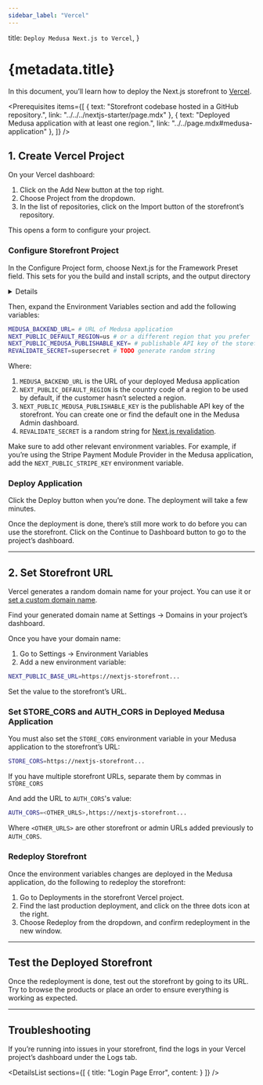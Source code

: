 ```yaml
---
sidebar_label: "Vercel"
---
```



  title: `Deploy Medusa Next.js to Vercel`,
}

# {metadata.title}

In this document, you’ll learn how to deploy the Next.js storefront to [Vercel](https://vercel.com).

<Prerequisites items={[
  {
    text: "Storefront codebase hosted in a GitHub repository.",
    link: "../../../nextjs-starter/page.mdx"
  },
  {
    text: "Deployed Medusa application with at least one region.",
    link: "../../page.mdx#medusa-application"
  },
]} />

## 1. Create Vercel Project

On your Vercel dashboard:

1. Click on the Add New button at the top right.
2. Choose Project from the dropdown.
3. In the list of repositories, click on the Import button of the storefront’s repository.

This opens a form to configure your project.

### Configure Storefront Project

In the Configure Project form, choose Next.js for the Framework Preset field. This sets for you the build and install scripts, and the output directory

<Details summaryContent="Expected Values">

- `build` script:
    
```bash npm2yarn
npm run build
```

- `install` script:

```bash npm2yarn
npm install
```

- output directory: `.next`

</Details>

Then, expand the Environment Variables section and add the following variables:

```bash
MEDUSA_BACKEND_URL= # URL of Medusa application
NEXT_PUBLIC_DEFAULT_REGION=us # or a different region that you prefer
NEXT_PUBLIC_MEDUSA_PUBLISHABLE_KEY= # publishable API key of the storefront's sales channel
REVALIDATE_SECRET=supersecret # TODO generate random string
```

Where:

1. `MEDUSA_BACKEND_URL` is the URL of your deployed Medusa application
2. `NEXT_PUBLIC_DEFAULT_REGION` is the country code of a region to be used by default, if the customer hasn’t selected a region.
3. `NEXT_PUBLIC_MEDUSA_PUBLISHABLE_KEY` is the publishable API key of the storefront. You can create one or find the default one in the Medusa Admin dashboard.
4. `REVALIDATE_SECRET` is a random string for [Next.js revalidation](https://nextjs.org/docs/app/building-your-application/data-fetching/fetching-caching-and-revalidating#on-demand-revalidation).

Make sure to add other relevant environment variables. For example, if you’re using the Stripe Payment Module Provider in the Medusa application, add the `NEXT_PUBLIC_STRIPE_KEY` environment variable.

### Deploy Application

Click the  Deploy button when you’re done. The deployment will take a few minutes.

Once the deployment is done, there’s still more work to do before you can use the storefront. Click on the Continue to Dashboard button to go to the project’s dashboard.

---

## 2. Set Storefront URL

Vercel generates a random domain name for your project. You can use it or [set a custom domain name](https://vercel.com/guides/how-do-i-add-a-custom-domain-to-my-vercel-project).

<Note title="Tip">

Find your generated domain name at Settings → Domains in your project’s dashboard.

</Note>

Once you have your domain name:

1. Go to Settings → Environment Variables
2. Add a new environment variable:

```bash
NEXT_PUBLIC_BASE_URL=https://nextjs-storefront...
```

Set the value to the storefront’s URL.

### Set STORE_CORS and AUTH_CORS in Deployed Medusa Application

You must also set the `STORE_CORS` environment variable in your Medusa application to the storefront’s URL:

```bash
STORE_CORS=https://nextjs-storefront...
```

<Note title="Tip">

If you have multiple storefront URLs, separate them by commas in `STORE_CORS`

</Note>

And add the URL to `AUTH_CORS`'s value:

```bash
AUTH_CORS=<OTHER_URLS>,https://nextjs-storefront...
```

Where `<OTHER_URLS>` are other storefront or admin URLs added previously to `AUTH_CORS`. 

### Redeploy Storefront

Once the environment variables changes are deployed in the Medusa application, do the following to redeploy the storefront:

1. Go to Deployments in the storefront Vercel project.
2. Find the last production deployment, and click on the three dots icon at the right.
3. Choose Redeploy from the dropdown, and confirm redeployment in the new window.

---

## Test the Deployed Storefront

Once the redeployment is done, test out the storefront by going to its URL. Try to browse the products or place an order to ensure everything is working as expected.

---

## Troubleshooting

If you’re running into issues in your storefront, find the logs in your Vercel project’s dashboard under the Logs tab.

<DetailsList
  sections={[
    {
      title: "Login Page Error",
      content: <RewritesError />
    }
  ]}
/>